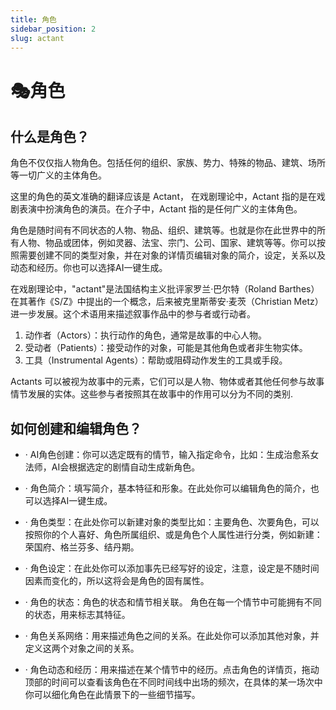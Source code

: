```yaml
---
title: 角色
sidebar_position: 2
slug: actant
---
```



# 🎭角色

## 什么是角色？

角色不仅仅指人物角色。包括任何的组织、家族、势力、特殊的物品、建筑、场所等一切广义的主体角色。 

这里的角色的英文准确的翻译应该是 Actant， 在戏剧理论中，Actant 指的是在戏剧表演中扮演角色的演员。在介子中，Actant 指的是任何广义的主体角色。

角色是随时间有不同状态的人物、物品、组织、建筑等。也就是你在此世界中的所有人物、物品或团体，例如灵器、法宝、宗门、公司、国家、建筑等等。你可以按照需要创建不同的类型对象，并在对象的详情页编辑对象的简介，设定，关系以及动态和经历。你也可以选择AI一键生成。

<Admonition type="info" title="Actant（角色）">
在戏剧理论中，"actant"是法国结构主义批评家罗兰·巴尔特（Roland Barthes）在其著作《S/Z》中提出的一个概念，后来被克里斯蒂安·麦茨（Christian Metz）进一步发展。这个术语用来描述叙事作品中的参与者或行动者。

1. 动作者（Actors）：执行动作的角色，通常是故事的中心人物。
2. 受动者（Patients）：接受动作的对象，可能是其他角色或者非生物实体。
3. 工具（Instrumental Agents）：帮助或阻碍动作发生的工具或手段。

Actants 可以被视为故事中的元素，它们可以是人物、物体或者其他任何参与故事情节发展的实体。这些参与者按照其在故事中的作用可以分为不同的类别.

</Admonition>


## 如何创建和编辑角色？

- · AI角色创建：你可以选定既有的情节，输入指定命令，比如：生成治愈系女法师，AI会根据选定的剧情自动生成新角色。

- · 角色简介：填写简介，基本特征和形象。在此处你可以编辑角色的简介，也可以选择AI一键生成。

- · 角色类型：在此处你可以新建对象的类型比如：主要角色、次要角色，可以按照你的个人喜好、角色所属组织、或是角色个人属性进行分类，例如新建：荣国府、格兰芬多、结丹期。

- · 角色设定：在此处你可以添加事先已经写好的设定，注意，设定是不随时间因素而变化的，所以这将会是角色的固有属性。

- · 角色的状态：角色的状态和情节相关联。 角色在每一个情节中可能拥有不同的状态，用来标志其特征。

- · 角色关系网络：用来描述角色之间的关系。在此处你可以添加其他对象，并定义这两个对象之间的关系。

- · 角色动态和经历：用来描述在某个情节中的经历。点击角色的详情页，拖动顶部的时间可以查看该角色在不同时间线中出场的频次，在具体的某一场次中你可以细化角色在此情景下的一些细节描写。
